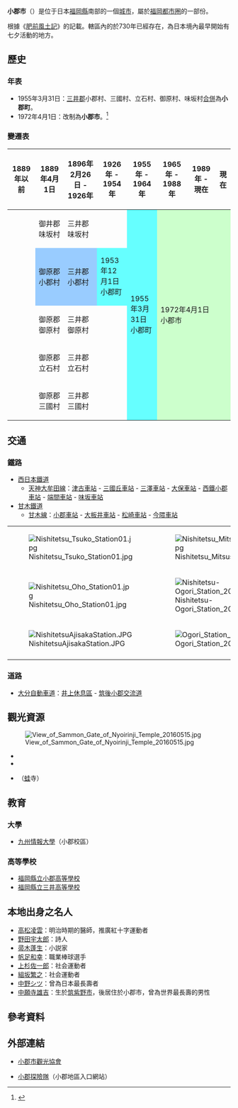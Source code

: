 {{日本都市
| 自治體名=小郡市
| 圖像=[[File:Kyushu_Historical_Museum_20160515-2.JPG|240px]]
| 圖像說明={{Tsl|ja|九州歷史資料館}}
| 市旗=[[File:Flag_of_Ogori_Fukuoka.svg|100px]]
| 市章=[[File:Emblem_of_Ogōri,_Fukuoka.svg|100px]]
| 日文原名=小郡市
| 平假名=おごおりし
| 羅馬字拼音=Ogōri-shi
| 都道府縣=福岡縣
| 支廳=
| 編號=40216-8
| 面積=45.50
| 邊界未定=
| 人口=59,452
| 統計時間=2021年7月1日
| 自治體=[[久留米市|久留米市]]、[[筑紫野市|筑紫野市]]、[[筑前町|筑前町]]、[[大刀洗町|大刀洗町]]<br/>'''[[佐賀縣|佐賀縣]]'''：[[鳥栖市|鳥栖市]]、[[基山町|基山町]]
| 樹=[[樟樹|樟樹]]
| 花=[[紫藤|紫藤]]
| 鳥=[[鹭|鹭]]
| 其他象徵物=
| 其他象徵=
| 郵遞區號=838-0198
| 所在地=小郡市小郡255番地1
| 電話號碼=942-72-2111
| 市長={{Tsl|ja|加地良光}}
| 議員數=20
| 外部連結=http://www.city.ogori.fukuoka.jp/
| 地圖=[[File:_Ogori_in_Fukuoka_Prefecture.png|250px]]
| 註記=人口：[http://www.city.ogori.fukuoka.jp/content/root.jsp?cp=YTFiMmMzZDRlNmY4ZzExaDEzaTE0ajE4azE5bF8zMTEwMjE2ODE4ODI1MDE4OTAxMDIxNjk2MTIyNjA5&tp=02ZTJhXzIxMjMxOTM3MjM4MzA5~ZDFhXzQxMjk1OTYzNjQ3OTEw 小郡市官方網頁]
}}
'''小郡市'''（{{jpn|j=小郡市|hg=おごおりし|rm=Ogōri shi|f=y}}）是位于日本[[福岡縣|福岡縣]]南部的一個[[城市|城市]]，屬於[[福岡都市圈|福岡都市圈]]的一部份。

根據《[[肥前風土記|肥前風土記]]》的記載。轄區內的{{Tsl|ja|七夕神社}}於730年已經存在，為日本境內最早開始有七夕活動的地方。

==歷史==
===年表===
* 1955年3月31日：[[三井郡|三井郡]]小郡村、三國村、立石村、御原村、味坂村[[市町村合併|合併]]為'''小郡町'''。
* 1972年4月1日：改制為'''小郡市'''。<ref>{{cite web | language = ja | publisher = 小郡市政府 | title = 人、歷史 | url = http://www.city.ogori.fukuoka.jp/content/root.jsp?cp=YTFiMmMzZDRlNmY4ZzExaDEzaTE0ajE4azE5bF8zMTEwMzE4ODMwNjk2MDI3NTIxMDE2MTY5MDczMDExMA==&tp=02ZTJhXzMxMjMxNTMxNTgxNjA5~ZDFhXzUxMjg0MjkwNDI1NDEw | 5 =  | accessdate = 2010-01-05 }}{{Dead link|date=2019年5月 |bot=InternetArchiveBot |fix-attempted=yes }}</ref>

===變遷表===
{| class="wikitable" style="font-size:x-small"
! 1889年以前
! 1889年4月1日
! 1896年2月26日 - 1926年
! 1926年 - 1954年
! 1955年 - 1964年
! 1965年 - 1988年
! 1989年 - 現在
! 現在
|-
|
| 御井郡<br>味坂村
| colspan=2 | 三井郡<br>味坂村
| rowspan=5 style="background-color:#6ff;" | 1955年3月31日<br />小郡町
| rowspan=5 colspan=3 style="background-color:#cfc;" | 1972年4月1日<br />小郡市
|-
|
| style="background-color:#9cf;" | 御原郡<br>小郡村
| style="background-color:#9cf;" | 三井郡<br>小郡村
| style="background-color:#6ff;" | 1953年12月1日<br />小郡町
|-
|
| 御原郡<br>御原村
| colspan=2 | 三井郡<br>御原村
|-
|
| 御原郡<br>立石村
| colspan=2 | 三井郡<br>立石村
|-
|
| 御原郡<br>三國村
| colspan=2 | 三井郡<br>三國村
|}

==交通==
=== 鐵路 ===
* [[西日本鐵道|西日本鐵道]]
** [[天神大牟田線|天神大牟田線]]：[[津古車站|津古車站]] - [[三國丘車站|三國丘車站]] - [[三澤車站_(福岡縣)|三澤車站]] - [[大保車站|大保車站]] - [[西鐵小郡車站|西鐵小郡車站]] - [[端間車站|端間車站]] - [[味坂車站|味坂車站]]
*[[甘木鐵道|甘木鐵道]]
**[[甘木線|甘木線]]：[[小郡車站|小郡車站]] - [[大板井車站|大板井車站]] - [[松崎車站_(福岡縣)|松崎車站]] - [[今隈車站|今隈車站]]

{| border="0" 
|- 
| [[File:Nishitetsu_Tsuko_Station01.jpg|thumb]] || [[File:Nishitetsu_Mitsusawa_Station01.jpg|thumb]] 
|- 
| [[File:Nishitetsu_Oho_Station01.jpg|thumb]] || [[File:Nishitetsu-Ogori_Station_20151120.JPG|thumb]] 
|- 
| [[File:NishitetsuAjisakaStation.JPG|thumb]] || [[File:Ogori_Station_20151120.JPG|thumb]]
|-
|}

===道路===
* [[大分自動車道|大分自動車道]]：[[井上休息區|井上休息區]] - [[筑後小郡交流道|筑後小郡交流道]]

==觀光資源==
[[File:View_of_Sammon_Gate_of_Nyoirinji_Temple_20160515.jpg|thumb]]
* {{Tsl|ja|小郡官衙遺跡}}
* {{Tsl|ja|七夕神社}}
* {{Tsl|ja|如意輪寺}}（[[蛙|蛙]]寺）

==教育==
===大學===
* [[九州情報大學|九州情報大學]]（小郡校區）

===高等學校===
* [[福岡縣立小郡高等學校|福岡縣立小郡高等學校]]
* [[福岡縣立三井高等學校|福岡縣立三井高等學校]]

== 本地出身之名人 ==
* [[高松凌雲|高松凌雲]]：明治時期的醫師，推廣紅十字運動者
* [[野田宇太郎|野田宇太郎]]：詩人
* [[帚木蓬生|帚木蓬生]]：小説家
* [[帆足和幸|帆足和幸]]：職業棒球選手
* [[上杉佐一郎|上杉佐一郎]]：社会運動者
* [[組坂繁之|組坂繁之]]：社会運動者
* [[中野シツ|中野シツ]]：曾為日本最長壽者
* [[中願寺雄吉|中願寺雄吉]]：生於[[筑紫野市|筑紫野市]]，後居住於小郡市，曾為世界最長壽的男性

==參考資料==
<div class="references-small">
<references />
</div>

==外部連結==
{{commonscat|Ogori, Fukuoka}}
* {{Ja}} [https://web.archive.org/web/20090605033154/http://www.kanko-ogori.jp/content/root.jsp?cp=YTFlM3pfMjU3MTEyODc5MTQzMzExMA== 小郡市觀光協會]
* {{Ja}} [http://www.ogori.org/content/root.jsp?cp=YTFlM3pfMjY3MTEzMTcxOTA5MTQxMA== 小郡探險隊]{{Dead link|date=2020年7月 |bot=InternetArchiveBot |fix-attempted=yes }}（小郡地區入口網站）

{{福岡縣}}{{Authority control}}